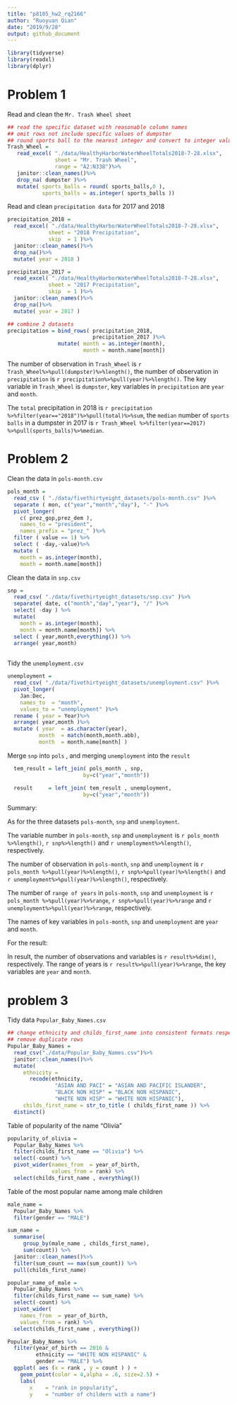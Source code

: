 ```yaml
---
title: "p8105_hw2_rq2166"
author: "Ruoyuan Qian"
date: "2019/9/28"
output: github_document
---
```

```r
library(tidyverse)
library(readxl)
library(dplyr)
```

# Problem 1

Read and clean the `Mr. Trash Wheel sheet`
```r

## read the specific dataset with reasonable column names
## omit rows not include specific values of dumpster
## round sports ball to the nearest integer and convert to integer value
Trash_Wheel = 
   read_excel( "./data/HealthyHarborWaterWheelTotals2018-7-28.xlsx",
               sheet = "Mr. Trash Wheel",
               range = "A2:N338")%>%
   janitor::clean_names()%>%
   drop_na( dumpster )%>%
   mutate( sports_balls = round( sports_balls,0 ),
           sports_balls = as.integer( sports_balls ))
```

Read and clean `precipitation data` for 2017 and 2018
```r
precipitation_2018 = 
  read_excel( "./data/HealthyHarborWaterWheelTotals2018-7-28.xlsx",
             sheet = "2018 Precipitation",
             skip  = 1 )%>%
  janitor::clean_names()%>%
  drop_na()%>%
  mutate( year = 2018 )

precipitation_2017 = 
  read_excel( "./data/HealthyHarborWaterWheelTotals2018-7-28.xlsx",
             sheet = "2017 Precipitation",
             skip  = 1 )%>%
  janitor::clean_names()%>%
  drop_na()%>%
  mutate( year = 2017 )

## combine 2 datasets
precipitation = bind_rows( precipitation_2018,
                           precipitation_2017 )%>%
                mutate( month = as.integer(month),
                        month = month.name[month])
```
The number of observation in `Trash_Wheel` is ``r Trash_Wheel%>%pull(dumpster)%>%length()``, the number of observation in `precipitation` is ``r precipitation%>%pull(year)%>%length()``. The key variable in `Trash_Wheel` is `dumpster`, key variables in `precipitation` are `year` and `month`. 

The `total` precipitation in 2018 is ``r precipitation %>%filter(year=="2018")%>%pull(total)%>%sum``, the `median` number of `sports balls` in a dumpster in 2017 is ``r Trash_Wheel %>%filter(year==2017) %>%pull(sports_balls)%>%median``.



# Problem 2

Clean the data in `pols-month.csv`
```r
pols_month = 
  read_csv ( "./data/fivethirtyeight_datasets/pols-month.csv" )%>%
  separate ( mon, c("year","month","day"), "-" )%>%
  pivot_longer(
    c( prez_gop,prez_dem ),
    names_to = "president",
    names_prefix = "prez_" )%>%
  filter ( value == 1) %>%
  select ( -day,-value)%>%
  mutate (
    month = as.integer(month),
    month = month.name[month])
```


Clean the data in `snp.csv`
```r
snp = 
  read_csv( "./data/fivethirtyeight_datasets/snp.csv" )%>%
  separate( date, c("month","day","year"), "/" )%>%
  select( -day ) %>%
  mutate(
    month = as.integer(month),
    month = month.name[month]) %>% 
  select ( year,month,everything()) %>%
  arrange( year,month)
  

```


Tidy the `unemployment.csv`
```r
unemployment = 
  read_csv( "./data/fivethirtyeight_datasets/unemployment.csv" )%>%
  pivot_longer(
    Jan:Dec,
    names_to  = "month",
    values_to = "unemployment" )%>%
  rename ( year = Year)%>%
  arrange( year,month )%>%
  mutate ( year  = as.character(year),
          month  = match(month,month.abb),
          month  = month.name[month] )
```


Merge `snp` into `pols` , and merging `unemployment` into the `result`
```r
  tem_result = left_join( pols_month , snp,
                        by=c("year","month"))

  result     = left_join( tem_result , unemployment,
                        by=c("year","month"))
```
Summary: 

As for the three datasets `pols-month`, `snp` and `unemployment`.

The variable number in `pols-month`, `snp` and `unemployment` is ``r pols_month %>%length()``, ``r snp%>%length()`` and ``r unemployment%>%length()``, respectively.

The number of observation in `pols-month`, `snp` and `unemployment` is ``r pols_month %>%pull(year)%>%length()``, ``r snp%>%pull(year)%>%length()`` and ``r unemployment%>%pull(year)%>%length()``, respectively. 

The number of `range of years` in `pols-month`, `snp` and `unemployment` is ``r pols_month %>%pull(year)%>%range``,  ``r snp%>%pull(year)%>%range`` and ``r unemployment%>%pull(year)%>%range``, respectively. 

The names of key variables in `pols-month`, `snp` and `unemployment` are `year` and `month`.

For the result:

In result, the number of observations  and variables is ``r result%>%dim() ``, respectively. The range of years is ``r result%>%pull(year)%>%range``, the key variables are `year` and `month`.


# problem 3

Tidy data `Popular_Baby_Names.csv`
```r
## change ethnicity and childs_first_name into consistent formats respectively
## remove duplicate rows
Popular_Baby_Names = 
  read_csv("./data/Popular_Baby_Names.csv")%>%
  janitor::clean_names()%>% 
  mutate(
     ethnicity = 
       recode(ethnicity, 
               "ASIAN AND PACI" = "ASIAN AND PACIFIC ISLANDER",
               "BLACK NON HISP" = "BLACK NON HISPANIC",
               "WHITE NON HISP" = "WHITE NON HISPANIC"),
     childs_first_name = str_to_title ( childs_first_name )) %>% 
  distinct()
```

Table of popularity of the name “Olivia” 
```r
popularity_of_olivia =
  Popular_Baby_Names %>% 
  filter(childs_first_name == "Olivia") %>% 
  select(-count) %>% 
  pivot_wider(names_from  = year_of_birth, 
              values_from = rank) %>% 
  select(childs_first_name , everything())
```

Table of the most popular name among male children
```r
male_name = 
  Popular_Baby_Names %>%  
  filter(gender == "MALE")

sum_name = 
  summarise(
     group_by(male_name , childs_first_name),
     sum(count)) %>% 
  janitor::clean_names()%>% 
  filter(sum_count == max(sum_count)) %>% 
  pull(childs_first_name)

popular_name_of_male =
  Popular_Baby_Names %>% 
  filter(childs_first_name == sum_name) %>% 
  select(-count) %>% 
  pivot_wider(
    names_from  = year_of_birth, 
    values_from = rank) %>% 
  select(childs_first_name , everything())

```

```r
Popular_Baby_Names %>%  
  filter(year_of_birth == 2016 & 
         ethnicity == "WHITE NON HISPANIC" &
         gender == "MALE") %>% 
  ggplot( aes (x = rank , y = count ) ) +
    geom_point(color = 4,alpha = .6, size=2.5) +
    labs(
       x    = "rank in popularity",
       y    = "number of childern with a name")

```




